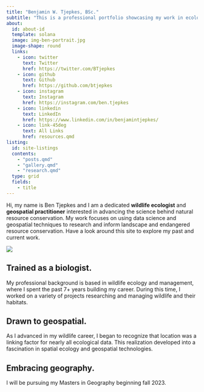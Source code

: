 ---
title: "Benjamin W. Tjepkes, BSc."
subtitle: "This is a professional portfolio showcasing my work in ecology and geospatial."
about:
  id: about-id
  template: solana
  image: img-ben-portrait.jpg
  image-shape: round
  links:
    - icon: twitter
      text: Twitter
      href: https://twitter.com/BTjepkes
    - icon: github
      text: Github
      href: https://github.com/btjepkes
    - icon: instagram
      text: Instagram
      href: https://instagram.com/ben.tjepkes
    - icon: linkedin
      text: LinkedIn
      href: https://www.linkedin.com/in/benjamintjepkes/
    - icon: link-45deg
      text: All Links
      href: resources.qmd
listing:
  id: site-listings
  contents:
    - "posts.qmd"
    - "gallery.qmd"
    - "research.qmd"
  type: grid
  fields: 
    - title
---

::: {#about-id}

Hi, my name is Ben Tjepkes and I am a dedicated **wildlife ecologist** and **geospatial practitioner** interested in advancing the science behind natural resource conservation. My work focuses on using data science and geospatial techniques to research and inform landscape and endangered resource conservation. Have a look around this site to explore my past and current work.

:::

::: {#site-listings}
:::

![](img-ben-work.png)

## Trained as a biologist. {.intro-heading}

My professional background is based in wildlife ecology and management, where I spent the past 7+ years building my career. During this time, I worked on a variety of projects researching and managing wildlife and their habitats.

## Drawn to geospatial. {.intro-heading}

As I advanced in my wildlife career, I began to recognize that location was a linking factor for nearly all ecological data. This realization developed into a fascination in spatial ecology and geospatial technologies.

## Embracing geography. {.intro-heading}

I will be pursuing my Masters in Geography beginning fall 2023.

